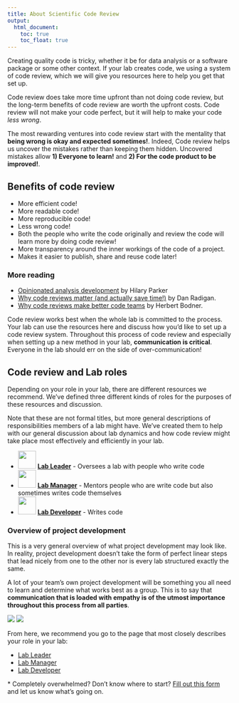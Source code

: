 ```yaml
---
title: About Scientific Code Review
output:
  html_document:
    toc: true
    toc_float: true
---
```


Creating quality code is tricky, whether it be for data analysis or a software package or some other context. If your lab creates code, we using a system of code review, which we will give you resources here to help you get that set up.

Code review does take more time upfront than not doing code review, but the long-term benefits of code review are worth the upfront costs. Code review will not make your code perfect, but it will help to make your code _less wrong_.

The most rewarding ventures into code review start with the mentality that **being wrong is okay and expected sometimes!**. Indeed, Code review helps us uncover the mistakes rather than keeping them hidden. Uncovered mistakes allow **1) Everyone to learn!** and **2) For the code product to be improved!**.

## Benefits of code review

- More efficient code!
- More readable code!
- More reproducible code!
- Less wrong code!
- Both the people who write the code originally and review the code will learn more by doing code review!
- More transparency around the inner workings of the code of a project.
- Makes it easier to publish, share and reuse code later!

### More reading

- [Opinionated analysis development](https://doi.org/10.7287/peerj.preprints.3210v1) by Hilary Parker
- [Why code reviews matter (and actually save time!)](https://www.atlassian.com/agile/software-development/code-reviews) by Dan Radigan.
- [Why code reviews make better code teams](https://simpleprogrammer.com/why-code-reviews-make-better-code-teams/) by Herbert Bodner.

Code review works best when the whole lab is committed to the process. Your lab can use the resources here and discuss how you'd like to set up a code review system.
Throughout this process of code review and especially when setting up a new method in your lab, **communication is critical**. Everyone in the lab should err on the side of over-communication!

## Code review and Lab roles

Depending on your role in your lab, there are different resources we recommend. We've defined three different kinds of roles for the purposes of these resources and discussion.

Note that these are not formal titles, but more general descriptions of responsibilities members of a lab might have. We've created them to help with our general discussion about lab dynamics and how code review might take place most effectively and efficiently in your lab.

- <img src='resources/images/leader.png' width = '40px'> [**Lab Leader**](#resources-for-lab-leaders) - Oversees a lab with people who write code
- <img src='resources/images/manager.png' width = '40px'> [**Lab Manager**](#resources-for-lab-managers) - Mentors people who are write code but also sometimes writes code themselves
- <img src='resources/images/developer.png' width = '40px'> [**Lab Developer**](#resources-for-lab-developers) - Writes code

### Overview of project development

This is a very general overview of what project development may look like. In reality, project development doesn't take the form of perfect linear steps that lead nicely from one to the other nor is every lab structured exactly the same.

A lot of your team's own project development will be something you all need to learn and determine what works best as a group. This is to say that **communication that is loaded with empathy is of the utmost importance throughout this process from all parties**.

![](resources/images/lab_roles_2.png)
![](resources/images/lab_roles_3.png)

From here, we recommend you go to the page that most closely describes your role in your lab:

- [Lab Leader](lab_leaders.html)
- [Lab Manager](lab_managers.html)
- [Lab Developer](lab_developers.html)

\* Completely overwhelmed? Don't know where to start? [Fill out this form](https://forms.gle/8WkKbbpjg6AXTuMW7) and let us know what's going on.
